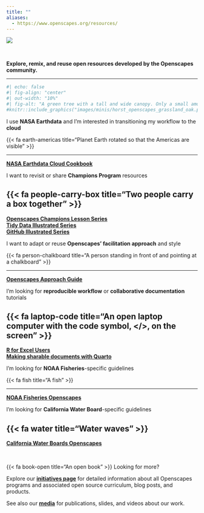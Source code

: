 ```yaml
---
title: ""
aliases: 
  - https://www.openscapes.org/resources/
---
```


::: column-screen
![](images/banner_imgs/text_banners/resources_banner.png)

<br>

::: white-div
::: {.medium-body-text .center-text}
<!-- **Open source resources developed by the Openscapes community.** -->
**Explore, remix, and reuse open resources developed by the Openscapes community.**

---

:::

```r
#| echo: false
#| fig-align: "center"
#| out-width: "10%"
#| fig-alt: "A green tree with a tall and wide canopy. Only a small amount of the brown trunk is visible."
#knitr::include_graphics("images/minis/horst_openscapes_grassland_oak.png")
```

<!--------------------------------------------->
<!---------------- START row 1 ---------------->
::: {.grid}

<!---------------- START NASA ---------------->
::: {.g-col-12 .g-col-md-6 .resource-box .center-text}
[I use **NASA Earthdata** and I'm interested in transitioning my workflow to the **cloud**]{.med-sm-body-text}   

[{{< fa earth-americas title="Planet Earth rotated so that the Americas are visible" >}}]{.large-body-text} 

---

[**NASA Earthdata Cloud Cookbook**](https://nasa-openscapes.github.io/earthdata-cloud-cookbook/) 
:::
<!---------------- END NASA ---------------->

<!---------------- START Champions Program ---------------->
::: {.g-col-12 .g-col-md-6 .resource-box .center-text}
[I want to revisit or share **Champions Program** resources]{.med-sm-body-text}   

[{{< fa people-carry-box title="Two people carry a box together" >}}]{.large-body-text} 
---

[**Openscapes Champions Lesson Series**](https://openscapes.github.io/series)  
[**Tidy Data Illustrated Series**](https://openscapes.org/blog/2020-10-12-tidy-data/index.html)  
[**GitHub Illustrated Series**](https://openscapes.org/blog/2022-05-27-github-illustrated-series/index.html)


:::
<!---------------- END Champions Program ---------------->

:::
<!--------------------------------------------->
<!---------------- END row 1 ------------------>


<!--------------------------------------------------------------------->
<!--------------------------------------------------------------------->
<!--------------------------------------------------------------------->


<!--------------------------------------------->
<!---------------- START row 2 ---------------->
::: {.grid}

<!---------------- START Approach Guide ---------------->
::: {.g-col-12 .g-col-md-6 .resource-box .center-text}
[I want to adapt or reuse **Openscapes' facilitation approach** and style]{.med-sm-body-text}   

[{{< fa person-chalkboard title="A person standing in front of and pointing at a chalkboard" >}}]{.large-body-text} 

---

[**Openscapes Approach Guide**](https://openscapes.github.io/approach-guide/)
:::
<!---------------- END Approach Guide ---------------->

<!---------------- START RR & Collab ---------------->
::: {.g-col-12 .g-col-md-6 .resource-box .center-text}
[I'm looking for **reproducible workflow** or **collaborative documentation** tutorials]{.med-sm-body-text}   

[{{< fa laptop-code title="An open laptop computer with the code symbol, </>, on the screen" >}}]{.large-body-text} 
---

[**R for Excel Users**](https://rstudio-conf-2020.github.io/r-for-excel)  
[**Making sharable documents with Quarto**](https://openscapes.github.io/quarto-website-tutorial/)
:::
<!---------------- END RR & Collab ---------------->

:::
<!--------------------------------------------->
<!---------------- END row 2 ------------------>

<!--------------------------------------------------------------------->
<!--------------------------------------------------------------------->
<!--------------------------------------------------------------------->


<!--------------------------------------------->
<!---------------- START row 3 ---------------->
::: {.grid}

<!---------------- START Approach Guide ---------------->
::: {.g-col-12 .g-col-md-6 .resource-box .center-text}
[I'm looking for **NOAA Fisheries**-specific guidelines]{.med-sm-body-text}   

[{{< fa fish title="A fish" >}}]{.large-body-text} 

---

[**NOAA Fisheries Openscapes**](https://nmfs-openscapes.github.io/)
:::
<!---------------- END Approach Guide ---------------->

<!---------------- START CA Water ---------------->
::: {.g-col-12 .g-col-md-6 .resource-box .center-text}
[I'm looking for **California Water Board**-specific guidelines]{.med-sm-body-text} 

[{{< fa water title="Water waves" >}}]{.large-body-text} 
---

[**California Water Boards Openscapes**](https://cawaterboarddatacenter.github.io/swrcb-openscapes/) 
:::
<!---------------- END CA Water ---------------->

:::

<!--------------------------------------------->
<!---------------- END row 3 ------------------>

<br>

::: {.yellow-box .med-sm-body-text .center-text}
::: {.large-body-text .center-text}
{{< fa book-open title="An open book" >}} Looking for more?
:::

Explore our [**initiatives page**](initiatives.qmd) for detailed information about all Openscapes programs and associated open source curriculum, blog posts, and products.

See also our **[media](media.qmd)** for publications, slides, and videos about our work.
:::

:::
:::

